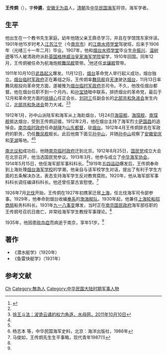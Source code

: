 '''王传炯'''（{{bd|1884年||1935年|}}），字'''仲遴'''，[[安徽|安徽]][[无为县|无为县]]人，[[清朝|清朝]]及[[中华民国|中华民国]][[海军|海军]]将领，海军学者。

==生平==
他出生在一个教书先生家庭。幼年他随父亲王鼎丞学习，并且在学馆馆东家伴读。1901年他15岁时考入[[江苏|江苏]][[江宁|江宁]]（今[[南京市|南京市]]）的[[江南水师学堂|江南水师学堂]]驾驶班，后来于1906年（光绪三十一年二月）毕业。1907年，他和[[烟台水师学堂|烟台水师学堂]]毕业生[[佘振兴|佘振兴]]、[[温树德|温树德]]等15人被清政府派赴[[英国|英国]][[格林威治皇家海军学院|格林威治皇家海军学院]]留学，1910年回国。同年12月，王传炯被任命为航海炮舰[[舞凤舰|舞凤舰]]管带。<ref name=smw>{{Cite web |url=http://www.shm.com.cn/ytwb/html/2009-08/07/content_32205012.htm |title=唐宏，年轻都督昙花一现，水母网，2009-08-07 |accessdate=2012-02-25 |archive-date=2016-03-05 |archive-url=https://web.archive.org/web/20160305132503/http://www.shm.com.cn/ytwb/html/2009-08/07/content_32205012.htm |dead-url=no }}</ref>他还任[[龙骧舰|龙骧舰]]管带。

1911年10月10日[[武昌起义|武昌起义]]爆发。11月12日，[[烟台|烟台]]革命党人举行起义成功，烟台独立。[[烟台临时军政府|烟台临时军政府]]正在筹组之际，王传炯率[[舞凤舰|舞凤舰]]自[[天津|天津]]驶达[[烟台|烟台]]，11月13日率舞凤舰投向革命党方面，遂被推为[[烟台临时军政府|烟台临时军政府]]总司令。不久，他改任烟台都督。他在烟台任职不到一个月内，和[[孙宝琦|孙宝琦]]暗中联系，排挤烟台的革命党，最后于12月和革命党方面的[[徐镜心|徐镜心]]任正会长、[[刘冠三|刘冠三]]任副会长的[[北部共和急进会|北部共和急进会]]发生内讧，[[北部共和急进会|北部共和急进会]]势力大减。<ref name=smw/><ref>[http://jcld.shm.com.cn/html/2011-10/10/content_2699900.htm 徐王斗法：波诡云谲的权力角逐，水母网，2011年10月10日]{{Dead link|date=2019年12月 |bot=InternetArchiveBot |fix-attempted=yes }}</ref>

1912年1月，孙中山派陆军和海军从上海赴烟台，1月24日[[海容舰|海容舰]]、[[海琛舰|海琛舰]]、[[南琛舰|南琛舰]]抵达烟台，受到王传炯迎接。1912年2月，他在烟台主持了海军烈士[[萨国昌|萨国昌]]的追悼会。[[南京临时政府|南京临时政府]]任命[[胡瑛|胡瑛]]为[[山东都督|山东都督]]，驻[[烟台|烟台]]。1912年4月王传炯辞去在军政府的职务，仍任[[舞凤舰|舞凤舰]]舰长。此后他南下面见[[孙中山|孙中山]]，并随[[孙中山|孙中山]]视察了[[安徽|安徽]][[安庆|安庆]]和[[芜湖|芜湖]]等地。<ref name=smw/><ref name=mjr/>

[[南北议和|南北议和]]成功后，他随[[南京临时政府|南京临时政府]]迁到北京。1912年8月25日，[[國民黨_(1912年－1913年)|国民党]]成立大会在北京召开，他当选国民党参议。1913年3月，他参与成立了[[中华海军协会|中华海军协会]]。 1914年5月15日，他任海军部军事科科长。<ref>杨志本 等，中华民国海军史料，北京：海洋出版社，1986年</ref>1919年[[五四运动|五四运动]]爆发后，王传炯奉命到上海处理[[烟台海军学校|烟台海军学校]]的学潮，他亲自与该军校学生对话，提出了有利于学生方面的五条解决办法，表态支持海军学生反对教育腐败。1920年，他从海军部军事科科长调任编译科科长。他还曾任蒙古宣慰使。<ref name=mjr>马俊如，王传炯先生生平事略，现代青年1987(1)</ref>

1926年7月[[北伐|北伐]]开始，王传炯在1927年初携家迁居[[上海|上海]]，任北伐海军司令部参事。1929年，他奉命到烟台收编[[奉系|奉系]]的[[渤海舰队|渤海舰队]]。1930年起，他兼任[[上海|上海]][[轮船招商局|轮船招商局]]船务科科长。1931年[[九一八事变|九一八事变]]爆发，当时正在[[南京国民政府|南京国民政府]]海军部任职的王传炯号召抗日救亡，并常给海军学生教授军事理论。<ref name=mjr/>

1935年，他因患[[败血症|败血症]]而病逝于南京，享年51岁。<ref name=mjr/>

==著作==
*《潜水艇学》（1920年）
*《鱼雷快艇学》（1931年）

==参考文献==
{{reflist}}

{{山东行政长官}}
{{DEFAULTSORT:Wang王}}
[[Category:王姓|Ch]]
[[Category:無為人|Category:無為人]]
[[Category:中华民国大陆时期军事人物|Category:中华民国大陆时期军事人物]]